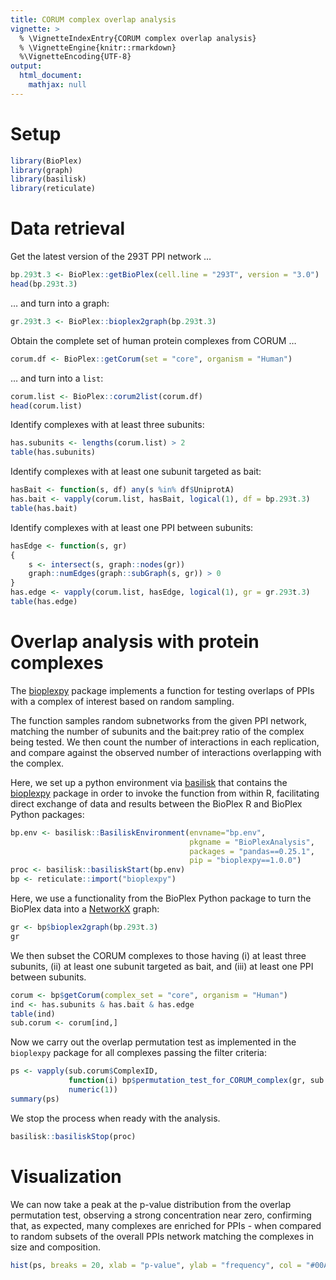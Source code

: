 ```yaml
---
title: CORUM complex overlap analysis
vignette: >
  % \VignetteIndexEntry{CORUM complex overlap analysis}
  % \VignetteEngine{knitr::rmarkdown}
  %\VignetteEncoding{UTF-8}
output:
  html_document:
    mathjax: null   
---
```


# Setup

```r
library(BioPlex)
library(graph)
library(basilisk)
library(reticulate)
```

# Data retrieval 

Get the latest version of the 293T PPI network ...

```r
bp.293t.3 <- BioPlex::getBioPlex(cell.line = "293T", version = "3.0")
head(bp.293t.3)
```

... and turn into a graph:

```r
gr.293t.3 <- BioPlex::bioplex2graph(bp.293t.3)
```

Obtain the complete set of human protein complexes from CORUM ...

```r
corum.df <- BioPlex::getCorum(set = "core", organism = "Human")
```

... and turn into a `list`:

```r
corum.list <- BioPlex::corum2list(corum.df)
head(corum.list)
```

Identify complexes with at least three subunits:

```r
has.subunits <- lengths(corum.list) > 2
table(has.subunits)
```

Identify complexes with at least one subunit targeted as bait:

```r
hasBait <- function(s, df) any(s %in% df$UniprotA)
has.bait <- vapply(corum.list, hasBait, logical(1), df = bp.293t.3)
table(has.bait)
```

Identify complexes with at least one PPI between subunits:

```r
hasEdge <- function(s, gr)
{
    s <- intersect(s, graph::nodes(gr))
    graph::numEdges(graph::subGraph(s, gr)) > 0
}
has.edge <- vapply(corum.list, hasEdge, logical(1), gr = gr.293t.3)
table(has.edge)
```

# Overlap analysis with protein complexes 

The [bioplexpy](https://pypi.org/project/bioplexpy/) package implements a 
function for testing overlaps of PPIs with a complex of interest based on
random sampling.

The function samples random subnetworks from the given PPI network, matching the
number of subunits and the bait:prey ratio of the complex being tested.
We then count the number of interactions in each replication, and compare
against the observed number of interactions overlapping with the complex.

Here, we set up a python environment via
[basilisk](https://bioconductor.org/packages/basilisk)
that contains the
[bioplexpy](https://pypi.org/project/bioplexpy/) package in order to invoke
the function from within R, facilitating direct exchange of data and results between
the BioPlex R and BioPlex Python packages:

```r
bp.env <- basilisk::BasiliskEnvironment(envname="bp.env",
                                        pkgname = "BioPlexAnalysis",
                                        packages = "pandas==0.25.1",
                                        pip = "bioplexpy==1.0.0")
proc <- basilisk::basiliskStart(bp.env)
bp <- reticulate::import("bioplexpy")
```

Here, we use a functionality from the BioPlex Python package to turn the 
BioPlex data into a [NetworkX](https://networkx.org/) graph:

```r
gr <- bp$bioplex2graph(bp.293t.3)
gr
```

We then subset the CORUM complexes to those having (i) at least three subunits,
(ii) at least one subunit targeted as bait, and (iii) at least one PPI between subunits.

```r
corum <- bp$getCorum(complex_set = "core", organism = "Human")
ind <- has.subunits & has.bait & has.edge
table(ind)
sub.corum <- corum[ind,] 
```

Now we carry out the overlap permutation test as implemented in the `bioplexpy`
package for all complexes passing the filter criteria:

```r
ps <- vapply(sub.corum$ComplexID,
             function(i) bp$permutation_test_for_CORUM_complex(gr, sub.corum, i, 100),
             numeric(1))
summary(ps)
```

We stop the process when ready with the analysis.

```r
basilisk::basiliskStop(proc)
```

# Visualization

We can now take a peak at the p-value distribution from the overlap permutation
test, observing a strong concentration near zero, confirming that, as expected,
many complexes are enriched for PPIs - when compared to random subsets of the
overall PPIs network matching the complexes in size and composition.

```r
hist(ps, breaks = 20, xlab = "p-value", ylab = "frequency", col = "#00AFBB")
```
